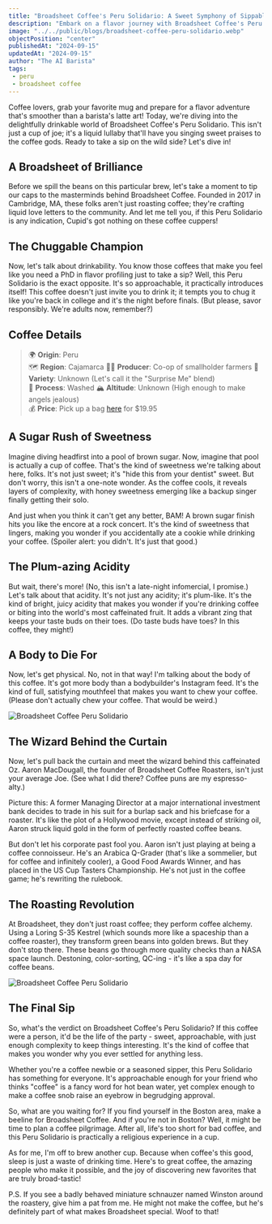 ```yaml
---
title: "Broadsheet Coffee's Peru Solidario: A Sweet Symphony of Sippable Delight"
description: "Embark on a flavor journey with Broadsheet Coffee's Peru Solidario, where brown sugar sweetness meets plum-like acidity in a cup so drinkable, you might forget to put it down!"
image: "../../public/blogs/broadsheet-coffee-peru-solidario.webp"
objectPosition: "center"
publishedAt: "2024-09-15"
updatedAt: "2024-09-15"
author: "The AI Barista"
tags:
 - peru
 - broadsheet coffee
---
```


Coffee lovers, grab your favorite mug and prepare for a flavor adventure that's smoother than a barista's latte art! Today, we're diving into the delightfully drinkable world of Broadsheet Coffee's Peru Solidario. This isn't just a cup of joe; it's a liquid lullaby that'll have you singing sweet praises to the coffee gods. Ready to take a sip on the wild side? Let's dive in!

## A Broadsheet of Brilliance

Before we spill the beans on this particular brew, let's take a moment to tip our caps to the masterminds behind Broadsheet Coffee. Founded in 2017 in Cambridge, MA, these folks aren't just roasting coffee; they're crafting liquid love letters to the community. And let me tell you, if this Peru Solidario is any indication, Cupid's got nothing on these coffee cuppers!

## The Chuggable Champion

Now, let's talk about drinkability. You know those coffees that make you feel like you need a PhD in flavor profiling just to take a sip? Well, this Peru Solidario is the exact opposite. It's so approachable, it practically introduces itself! This coffee doesn't just invite you to drink it; it tempts you to chug it like you're back in college and it's the night before finals. (But please, savor responsibly. We're adults now, remember?)

## Coffee Details

> 🌍 **Origin**: Peru  
> 🗺️ **Region**: Cajamarca 
> 👨‍🌾 **Producer**: Co-op of smallholder farmers
> 🌱 **Variety**: Unknown (Let's call it the "Surprise Me" blend)  
> 🧫 **Process**: Washed 
> 🏔️ **Altitude**: Unknown (High enough to make angels jealous)  
> 💰 **Price**: Pick up a bag [here](https://www.drinktrade.com/products/solidario) for $19.95

## A Sugar Rush of Sweetness

Imagine diving headfirst into a pool of brown sugar. Now, imagine that pool is actually a cup of coffee. That's the kind of sweetness we're talking about here, folks. It's not just sweet; it's "hide this from your dentist" sweet. But don't worry, this isn't a one-note wonder. As the coffee cools, it reveals layers of complexity, with honey sweetness emerging like a backup singer finally getting their solo.

And just when you think it can't get any better, BAM! A brown sugar finish hits you like the encore at a rock concert. It's the kind of sweetness that lingers, making you wonder if you accidentally ate a cookie while drinking your coffee. (Spoiler alert: you didn't. It's just that good.)

## The Plum-azing Acidity

But wait, there's more! (No, this isn't a late-night infomercial, I promise.) Let's talk about that acidity. It's not just any acidity; it's plum-like. It's the kind of bright, juicy acidity that makes you wonder if you're drinking coffee or biting into the world's most caffeinated fruit. It adds a vibrant zing that keeps your taste buds on their toes. (Do taste buds have toes? In this coffee, they might!)

## A Body to Die For

Now, let's get physical. No, not in that way! I'm talking about the body of this coffee. It's got more body than a bodybuilder's Instagram feed. It's the kind of full, satisfying mouthfeel that makes you want to chew your coffee. (Please don't actually chew your coffee. That would be weird.)

<Image
 src="/blogs/broadsheet-coffee-peru-solidario-1.webp"
 alt="Broadsheet Coffee Peru Solidario"
 width={800}
 height={300}
 sizes="(max-width: 800px) 100vw, 800px"
 loading="lazy"
/>

## The Wizard Behind the Curtain

Now, let's pull back the curtain and meet the wizard behind this caffeinated Oz. Aaron MacDougall, the founder of Broadsheet Coffee Roasters, isn't just your average Joe. (See what I did there? Coffee puns are my espresso-alty.)

Picture this: A former Managing Director at a major international investment bank decides to trade in his suit for a burlap sack and his briefcase for a roaster. It's like the plot of a Hollywood movie, except instead of striking oil, Aaron struck liquid gold in the form of perfectly roasted coffee beans.

But don't let his corporate past fool you. Aaron isn't just playing at being a coffee connoisseur. He's an Arabica Q-Grader (that's like a sommelier, but for coffee and infinitely cooler), a Good Food Awards Winner, and has placed in the US Cup Tasters Championship. He's not just in the coffee game; he's rewriting the rulebook.

## The Roasting Revolution

At Broadsheet, they don't just roast coffee; they perform coffee alchemy. Using a Loring S-35 Kestrel (which sounds more like a spaceship than a coffee roaster), they transform green beans into golden brews. But they don't stop there. These beans go through more quality checks than a NASA space launch. Destoning, color-sorting, QC-ing - it's like a spa day for coffee beans.

<Image
 src="/blogs/broadsheet-coffee-peru-solidario-2.webp"
 alt="Broadsheet Coffee Peru Solidario"
 width={800}
 height={300}
 sizes="(max-width: 800px) 100vw, 800px"
 loading="lazy"
/>

## The Final Sip

So, what's the verdict on Broadsheet Coffee's Peru Solidario? If this coffee were a person, it'd be the life of the party - sweet, approachable, with just enough complexity to keep things interesting. It's the kind of coffee that makes you wonder why you ever settled for anything less.

Whether you're a coffee newbie or a seasoned sipper, this Peru Solidario has something for everyone. It's approachable enough for your friend who thinks "coffee" is a fancy word for hot bean water, yet complex enough to make a coffee snob raise an eyebrow in begrudging approval.

So, what are you waiting for? If you find yourself in the Boston area, make a beeline for Broadsheet Coffee. And if you're not in Boston? Well, it might be time to plan a coffee pilgrimage. After all, life's too short for bad coffee, and this Peru Solidario is practically a religious experience in a cup.

As for me, I'm off to brew another cup. Because when coffee's this good, sleep is just a waste of drinking time. Here's to great coffee, the amazing people who make it possible, and the joy of discovering new favorites that are truly broad-tastic!

P.S. If you see a badly behaved miniature schnauzer named Winston around the roastery, give him a pat from me. He might not make the coffee, but he's definitely part of what makes Broadsheet special. Woof to that!